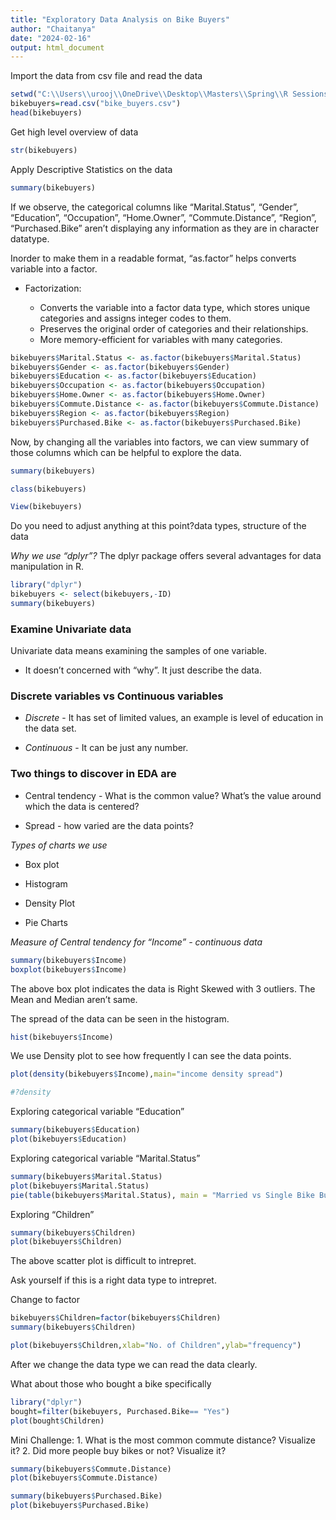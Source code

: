 ---
title: "Exploratory Data Analysis on Bike Buyers"
author: "Chaitanya"
date: "2024-02-16"
output: html_document
---




Import the data from csv file and read the data

```{r}
setwd("C:\\Users\\urooj\\OneDrive\\Desktop\\Masters\\Spring\\R Sessions")
bikebuyers=read.csv("bike_buyers.csv")
head(bikebuyers)
```

Get high level overview of data

```{r}

str(bikebuyers)
```

Apply Descriptive Statistics on the data

```{r}
summary(bikebuyers)
```
If we observe, the categorical columns like "Marital.Status", "Gender", "Education", "Occupation", "Home.Owner", "Commute.Distance", "Region", "Purchased.Bike" aren't displaying any information as they are in character datatype.

Inorder to make them in a readable format, "as.factor" helps converts variable into a factor.

  + Factorization:

    + Converts the variable into a factor data type, which stores unique categories and assigns integer codes to them.
    + Preserves the original order of categories and their relationships.
    + More memory-efficient for variables with many categories.

```{r}
bikebuyers$Marital.Status <- as.factor(bikebuyers$Marital.Status)
bikebuyers$Gender <- as.factor(bikebuyers$Gender)
bikebuyers$Education <- as.factor(bikebuyers$Education)
bikebuyers$Occupation <- as.factor(bikebuyers$Occupation)
bikebuyers$Home.Owner <- as.factor(bikebuyers$Home.Owner)
bikebuyers$Commute.Distance <- as.factor(bikebuyers$Commute.Distance)
bikebuyers$Region <- as.factor(bikebuyers$Region)
bikebuyers$Purchased.Bike <- as.factor(bikebuyers$Purchased.Bike)
```

Now, by changing all the variables into factors, we can view summary of those columns which can be helpful to explore the data.

```{r}
summary(bikebuyers)
```


```{r}
class(bikebuyers)
```

```{r}
View(bikebuyers)
```

Do you need to adjust anything at this point?data types, structure of the data

*Why we use "dplyr"?*
The dplyr package offers several advantages for data manipulation in R.

```{r}
library("dplyr")
bikebuyers <- select(bikebuyers,-ID)
summary(bikebuyers)
```

### Examine Univariate data

Univariate data means examining the samples of one variable.

  + It doesn't concerned with "why". It just describe the data.
  

### Discrete variables vs Continuous variables

 + *Discrete* - It has set of limited values, an example is level of education in the data set.
 
 + *Continuous* - It can be just any number.
 
 
### Two things to discover in EDA are

  + Central tendency - What is the common value? What's the value around which the data is centered?
  
  + Spread - how varied are the data points?
  
*Types of charts we use*

  + Box plot
  
  + Histogram
  
  + Density Plot
  
  + Pie Charts



*Measure of Central tendency for "Income" - continuous data*

```{r}
summary(bikebuyers$Income)
boxplot(bikebuyers$Income)
```

The above box plot indicates the data is Right Skewed with 3 outliers. The Mean and Median aren't same.

The spread of the data can be seen in the histogram.


```{r}
hist(bikebuyers$Income)
```


We use Density plot to see how frequently I can see the data points.


```{r}
plot(density(bikebuyers$Income),main="income density spread")

#?density

```

Exploring categorical variable "Education"

```{r}

summary(bikebuyers$Education)
plot(bikebuyers$Education)

```


Exploring categorical variable "Marital.Status"

```{r}

summary(bikebuyers$Marital.Status)
plot(bikebuyers$Marital.Status)
pie(table(bikebuyers$Marital.Status), main = "Married vs Single Bike Buyers")

```

Exploring "Children"

```{r}
summary(bikebuyers$Children)
plot(bikebuyers$Children)

```
The above scatter plot is difficult to intrepret.

Ask yourself if this is a right data type to intrepret.

Change to factor
```{r}
bikebuyers$Children=factor(bikebuyers$Children)
summary(bikebuyers$Children)
```

```{r}
plot(bikebuyers$Children,xlab="No. of Children",ylab="frequency")
```

After we change the data type we can read the data clearly.


What about those who bought a bike specifically
```{r}
library("dplyr")
bought=filter(bikebuyers, Purchased.Bike== "Yes")
plot(bought$Children)
```
Mini Challenge:
1. What is the most common commute distance? Visualize it?
2. Did more people buy bikes or not? Visualize it?






```{r}
summary(bikebuyers$Commute.Distance)
plot(bikebuyers$Commute.Distance)
```

```{r}
summary(bikebuyers$Purchased.Bike)
plot(bikebuyers$Purchased.Bike)
```


